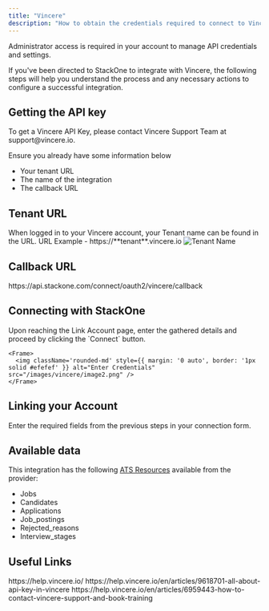 ```yaml
---
title: "Vincere"
description: "How to obtain the credentials required to connect to Vincere."
---
```



<Note>
  Administrator access is required in your account to manage API credentials and settings.
</Note>

If you've been directed to StackOne to integrate with Vincere, the following steps will help you understand the process and any necessary actions to configure a successful integration.

## Getting the API key

<Steps>
<Step>
 To get a Vincere API Key, please contact Vincere Support Team at support@vincere.io.
 
   Ensure you already have some information below
  - Your tenant URL
  - The name of the integration
  - The callback URL
</Step>
</Steps>

## Tenant URL

<Steps>
<Step>
 When logged in to your Vincere account, your Tenant name can be found in the URL.
  URL Example - https://**tenant**.vincere.io
   <Frame>
      <img className='rounded-md' style={{ margin: '0 auto', border: '1px solid #efefef' }} alt="Tenant Name" src="/images/vincere/image3.png" />
    </Frame>
</Step>
</Steps>

## Callback URL 

<Steps>
    https://api.stackone.com/connect/oauth2/vincere/callback
</Steps>

## Connecting with StackOne

<Steps>
  <Step title="Enter Credentials">
    Upon reaching the Link Account page, enter the gathered details and proceed by clicking the `Connect` button.

    <Frame>
      <img className='rounded-md' style={{ margin: '0 auto', border: '1px solid #efefef' }} alt="Enter Credentials" src="/images/vincere/image2.png" />
    </Frame>
  </Step>
</Steps>


## Linking your Account

Enter the required fields from the previous steps in your connection form.

<IntegrationFooter />

## Available data

This integration has the following [ATS Resources](https://docs.stackone.com/reference/getting-started-with-your-api) available from the provider:
<ul>
  <li>Jobs</li>
  <li>Candidates</li>
  <li>Applications</li>
  <li>Job_postings</li>
  <li>Rejected_reasons</li>
  <li>Interview_stages</li>
</ul>

## Useful Links
<Card title="Vincere Help" icon="link" href="https://help.vincere.io/">
  https://help.vincere.io/
</Card>
<Card title="Vincere API Key Reference" icon="link" href="https://help.vincere.io/en/articles/9618701-all-about-api-key-in-vincere">
  https://help.vincere.io/en/articles/9618701-all-about-api-key-in-vincere
</Card>
<Card title="How to contact Vincere support" icon="link" href="https://help.vincere.io/en/articles/6959443-how-to-contact-vincere-support-and-book-training">
  https://help.vincere.io/en/articles/6959443-how-to-contact-vincere-support-and-book-training
</Card>